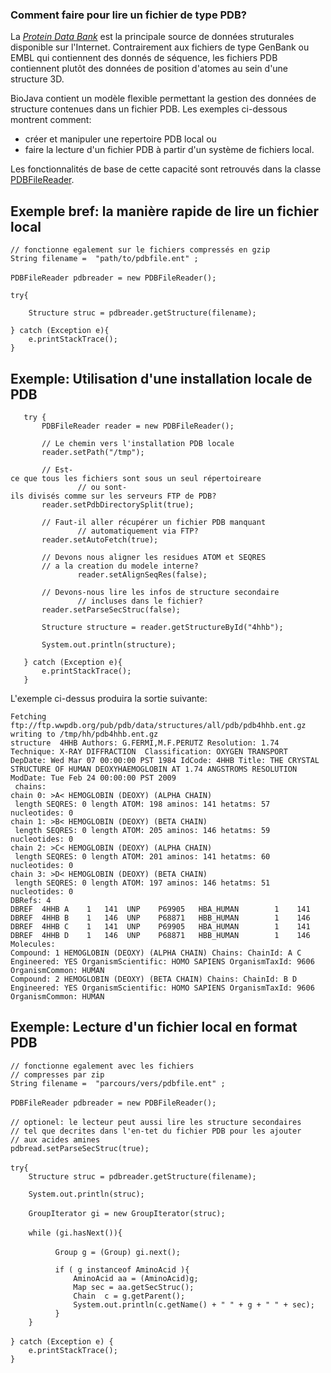 === Comment faire pour lire un fichier de type PDB? ===

La [http://www.pdb.org ''Protein Data Bank''] est la principale source de donn&eacute;es struturales disponible sur l'Internet. Contrairement aux fichiers de type GenBank ou EMBL qui contiennent des donn&eacute;s de s&eacute;quence, les fichiers PDB contiennent plut&ocirc;t des donn&eacute;es de position d'atomes au sein d'une structure 3D. 

BioJava contient un mod&egrave;le flexible permettant la gestion des donn&eacute;es de structure contenues dans un fichier PDB. Les exemples ci-dessous montrent comment:
<ul>
<li>créer et manipuler une repertoire PDB local ou </li>
<li>faire la lecture d'un fichier PDB &agrave; partir d'un syst&egrave;me de fichiers local.</li>
</ul>

Les fonctionnalités de base de cette capacité sont retrouvés dans la classe [http://www.biojava.org/docs/api/index.html?org/biojava/bio/structure/io/PDBFileReader.html PDBFileReader].

== Exemple bref: la manière rapide de lire un fichier local ==

<java>
 // fonctionne egalement sur le fichiers compressés en gzip
 String filename =  "path/to/pdbfile.ent" ;
 
 PDBFileReader pdbreader = new PDBFileReader();

 try{

     Structure struc = pdbreader.getStructure(filename);
     
 } catch (Exception e){
     e.printStackTrace();
 }
</java>

== Exemple: Utilisation d'une installation locale de PDB ==

<java>

	try {
		PDBFileReader reader = new PDBFileReader();

		// Le chemin vers l'installation PDB locale
		reader.setPath("/tmp");
			
		// Est-ce que tous les fichiers sont sous un seul répertoireare 
                // ou sont-ils divisés comme sur les serveurs FTP de PDB?
		reader.setPdbDirectorySplit(true);
			
		// Faut-il aller récupérer un fichier PDB manquant 
                // automatiquement via FTP?
		reader.setAutoFetch(true);
			
		// Devons nous aligner les residues ATOM et SEQRES
		// a la creation du modele interne?
                reader.setAlignSeqRes(false);
			
		// Devons-nous lire les infos de structure secondaire
                // incluses dans le fichier?
		reader.setParseSecStruc(false);
			
		Structure structure = reader.getStructureById("4hhb");
			
		System.out.println(structure);
			
	} catch (Exception e){
		e.printStackTrace();
	}
</java>

L'exemple ci-dessus produira la sortie suivante:
<pre>
Fetching ftp://ftp.wwpdb.org/pub/pdb/data/structures/all/pdb/pdb4hhb.ent.gz
writing to /tmp/hh/pdb4hhb.ent.gz
structure  4HHB Authors: G.FERMI,M.F.PERUTZ Resolution: 1.74 Technique: X-RAY DIFFRACTION  Classification: OXYGEN TRANSPORT DepDate: Wed Mar 07 00:00:00 PST 1984 IdCode: 4HHB Title: THE CRYSTAL STRUCTURE OF HUMAN DEOXYHAEMOGLOBIN AT 1.74 ANGSTROMS RESOLUTION ModDate: Tue Feb 24 00:00:00 PST 2009 
 chains:
chain 0: >A< HEMOGLOBIN (DEOXY) (ALPHA CHAIN)
 length SEQRES: 0 length ATOM: 198 aminos: 141 hetatms: 57 nucleotides: 0
chain 1: >B< HEMOGLOBIN (DEOXY) (BETA CHAIN)
 length SEQRES: 0 length ATOM: 205 aminos: 146 hetatms: 59 nucleotides: 0
chain 2: >C< HEMOGLOBIN (DEOXY) (ALPHA CHAIN)
 length SEQRES: 0 length ATOM: 201 aminos: 141 hetatms: 60 nucleotides: 0
chain 3: >D< HEMOGLOBIN (DEOXY) (BETA CHAIN)
 length SEQRES: 0 length ATOM: 197 aminos: 146 hetatms: 51 nucleotides: 0
DBRefs: 4
DBREF  4HHB A    1   141  UNP    P69905   HBA_HUMAN        1    141
DBREF  4HHB B    1   146  UNP    P68871   HBB_HUMAN        1    146
DBREF  4HHB C    1   141  UNP    P69905   HBA_HUMAN        1    141
DBREF  4HHB D    1   146  UNP    P68871   HBB_HUMAN        1    146
Molecules: 
Compound: 1 HEMOGLOBIN (DEOXY) (ALPHA CHAIN) Chains: ChainId: A C Engineered: YES OrganismScientific: HOMO SAPIENS OrganismTaxId: 9606 OrganismCommon: HUMAN 
Compound: 2 HEMOGLOBIN (DEOXY) (BETA CHAIN) Chains: ChainId: B D Engineered: YES OrganismScientific: HOMO SAPIENS OrganismTaxId: 9606 OrganismCommon: HUMAN 
</pre>

== Exemple: Lecture d'un fichier local en format PDB == 

<java>
 // fonctionne egalement avec les fichiers
 // compresses par zip
 String filename =  "parcours/vers/pdbfile.ent" ;
 
 PDBFileReader pdbreader = new PDBFileReader();
 
 // optionel: le lecteur peut aussi lire les structure secondaires 
 // tel que decrites dans l'en-tet du fichier PDB pour les ajouter
 // aux acides amines
 pdbread.setParseSecStruc(true);     
 
 try{
     Structure struc = pdbreader.getStructure(filename);
     
     System.out.println(struc);
 
     GroupIterator gi = new GroupIterator(struc);
 
     while (gi.hasNext()){
 
           Group g = (Group) gi.next();
          
           if ( g instanceof AminoAcid ){
               AminoAcid aa = (AminoAcid)g;
               Map sec = aa.getSecStruc();
               Chain  c = g.getParent();
               System.out.println(c.getName() + " " + g + " " + sec);
           }                
     }
 
 } catch (Exception e) {
     e.printStackTrace();
 }
</java>